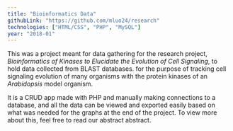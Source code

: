 ```yaml
---
title: "Bioinformatics Data"
githubLink: "https://github.com/mluo24/research"
technologies: ["HTML/CSS", "PHP", "MySQL"]
year: "2018-01"
---
```


This was a project meant for data gathering for the research project, <em>Bioinformatics of Kinases to Elucidate the Evolution of Cell Signaling</em>, to hold data collected from BLAST databases.
for the purpose of tracking cell signaling evolution of many organisms with the protein kinases of an <em>Arabidopsis</em> model organism.

It is a CRUD app made with PHP and manually making connections to a database, and all the data can be viewed and exported easily based on what was needed for the graphs at the end of the project.
To view more about this, feel free to read our abstract <Link href="https://njrsf.org/cgi-bin/DisplayAbstract.pl?Project=BI.03&Yr=2018" target="_blank">abstract</Link>.